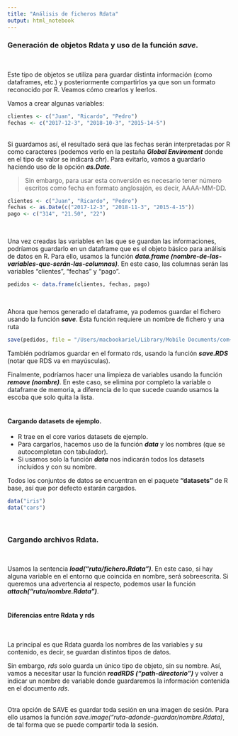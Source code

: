 ```yaml
---
title: "Análisis de ficheros Rdata"
output: html_notebook
---
```


### Generación de objetos Rdata y uso de la función _**save**_.
\

Este tipo de objetos se utiliza para guardar distinta información (como dataframes, etc.) y posteriormente compartirlos ya que son un formato reconocido por R. Veamos cómo crearlos y leerlos.

Vamos a crear algunas variables:

```r
clientes <- c("Juan", "Ricardo", "Pedro")
fechas <- c("2017-12-3", "2018-10-3", "2015-14-5")
```

\
Si guardamos así, el resultado será que las fechas serán interpretadas por R como caracteres (podemos verlo en la pestaña _**Global Enviroment**_ donde en el tipo de valor se indicará _chr_). 
Para evitarlo, vamos a guardarlo haciendo uso de la opción _**as.Date**_. 

> Sin embargo, para usar esta conversión es necesario tener número escritos como fecha en formato anglosajón, es decir, AAAA-MM-DD.

```r
clientes <- c("Juan", "Ricardo", "Pedro")
fechas <- as.Date(c("2017-12-3", "2018-11-3", "2015-4-15"))
pago <- c("314", "21.50", "22")
```
\

Una vez creadas las variables en las que se guardan las informaciones, podríamos guardarlo en un dataframe que es el objeto básico para análisis de datos en R. Para ello, usamos la función _**data.frame (nombre-de-las-variables-que-serán-las-columnas)**_. En este caso, las columnas serán las variables "clientes", "fechas" y "pago".

```r
pedidos <- data.frame(clientes, fechas, pago)
```
\

Ahora que hemos generado el dataframe, ya podemos guardar el fichero usando la función _**save**_. Esta función requiere un nombre de fichero y una ruta

```r
save(pedidos, file = "/Users/macbookariel/Library/Mobile Documents/com~apple~CloudDocs/@ARIEL/AADD/DataScience/DataScience-con-RStudio/@Ariel/b Datos/tema1/pedidos_ariel.Rdata")
```

También podríamos guardar en el formato rds, usando la función _**save.RDS**_ (notar que RDS va en mayúsculas).

Finalmente, podríamos hacer una limpieza de variables usando la función _**remove (nombre)**_. En este caso, se elimina por completo la variable o dataframe de memoria, a diferencia de lo que sucede cuando usamos la escoba que solo quita la lista.
\
\

#### Cargando datasets de ejemplo.

+ R trae en el core varios datasets de ejemplo. 
+ Para cargarlos, hacemos uso de la función _**data**_ y los nombres (que se autocompletan con tabulador). 
+ Si usamos solo la función _**data**_ nos indicarán todos los datasets incluídos y con su nombre. 

Todos los conjuntos de datos se encuentran en el paquete **"datasets"** de R base, así que por defecto estarán cargados.

```r
data("iris")
data("cars")
```
\


### Cargando archivos Rdata.
\

Usamos la sentencia _**load("ruta/fichero.Rdata")**_. En este caso, si hay alguna variable en el entorno que coincida en nombre, será sobreescrita. Si queremos una advertencia al respecto, podemos usar la función _**attach("ruta/nombre.Rdata")**_.
\
\

#### Diferencias entre Rdata y rds
\

La principal es que Rdata guarda los nombres de las variables y su contenido, es decir, se guardan distintos tipos de datos. 

Sin embargo, _rds_ solo guarda un único tipo de objeto, sin su nombre. Así, vamos a necesitar usar la función _**readRDS ("path-directorio")**_ y volver a indicar un nombre de variable donde guardaremos la información contenida en el documento _rds_.
\
\

Otra opción de SAVE es guardar toda sesión en una imagen de sesión. Para ello usamos la función _save.image("ruta-adonde-guardar/nombre.Rdata)_, de tal forma que se puede compartir toda la sesión.